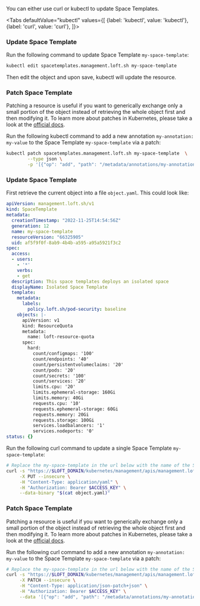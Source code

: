 

You can either use curl or kubectl to update Space Templates.

<Tabs
    defaultValue="kubectl"
    values={[
      {label: 'kubectl', value: 'kubectl'},
      {label: 'curl', value: 'curl'},
    ]}>
  <TabItem value="kubectl">


### Update Space Template

Run the following command to update Space Template `my-space-template`:
```bash
kubectl edit spacetemplates.management.loft.sh my-space-template 
```

Then edit the object and upon save, kubectl will update the resource.

### Patch Space Template

Patching a resource is useful if you want to generically exchange only a small portion of the object instead of retrieving the whole object first and then modifying it.
To learn more about patches in Kubernetes, please take a look at the [official docs](https://kubernetes.io/docs/tasks/manage-kubernetes-objects/update-api-object-kubectl-patch/#use-a-json-merge-patch-to-update-a-deployment).

Run the following kubectl command to add a new annotation `my-annotation: my-value` to the Space Template `my-space-template` via a patch:
```bash
kubectl patch spacetemplates.management.loft.sh my-space-template  \
        --type json \
        -p '[{"op": "add", "path": "/metadata/annotations/my-annotation", "value": "my-value"}]'
```


  </TabItem>
  <TabItem value="curl">


### Update Space Template

First retrieve the current object into a file `object.yaml`. This could look like:
```yaml
apiVersion: management.loft.sh/v1
kind: SpaceTemplate
metadata:
  creationTimestamp: "2022-11-25T14:54:56Z"
  generation: 12
  name: my-space-template
  resourceVersion: "66325905"
  uid: af5f9f0f-8ab9-4b4b-a595-a95a5921f3c2
spec:
  access:
  - users:
    - '*'
    verbs:
    - get
  description: This space templates deploys an isolated space
  displayName: Isolated Space Template
  template:
    metadata:
      labels:
        policy.loft.sh/pod-security: baseline
    objects: |-
      apiVersion: v1
      kind: ResourceQuota
      metadata:
        name: loft-resource-quota
      spec:
        hard:
          count/configmaps: '100'
          count/endpoints: '40'
          count/persistentvolumeclaims: '20'
          count/pods: '20'
          count/secrets: '100'
          count/services: '20'
          limits.cpu: '20'
          limits.ephemeral-storage: 160Gi
          limits.memory: 40Gi
          requests.cpu: '10'
          requests.ephemeral-storage: 60Gi
          requests.memory: 20Gi
          requests.storage: 100Gi
          services.loadbalancers: '1'
          services.nodeports: '0'
status: {}

```

Run the following curl command to update a single Space Template `my-space-template`:
```bash
# Replace the my-space-template in the url below with the name of the Space Template you want to update
curl -s "https://$LOFT_DOMAIN/kubernetes/management/apis/management.loft.sh/v1/spacetemplates/my-space-template" \
     -X PUT --insecure \
     -H "Content-Type: application/yaml" \
     -H "Authorization: Bearer $ACCESS_KEY" \
     --data-binary "$(cat object.yaml)"
```

### Patch Space Template

Patching a resource is useful if you want to generically exchange only a small portion of the object instead of retrieving the whole object first and then modifying it.
To learn more about patches in Kubernetes, please take a look at the [official docs](https://kubernetes.io/docs/tasks/manage-kubernetes-objects/update-api-object-kubectl-patch/#use-a-json-merge-patch-to-update-a-deployment).

Run the following curl command to add a new annotation `my-annotation: my-value` to the Space Template `my-space-template` via a patch:
```bash
# Replace the my-space-template in the url below with the name of the Space Template you want to update
curl -s "https://$LOFT_DOMAIN/kubernetes/management/apis/management.loft.sh/v1/spacetemplates/my-space-template" \
     -X PATCH --insecure \
     -H "Content-Type: application/json-patch+json" \
     -H "Authorization: Bearer $ACCESS_KEY" \
     --data '[{"op": "add", "path": "/metadata/annotations/my-annotation", "value": "my-value"}]'
```


  </TabItem>
</Tabs>
